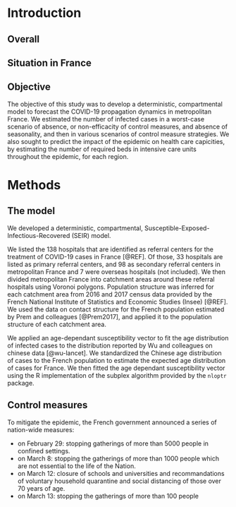 # Introduction

## Overall

## Situation in France

## Objective

The objective of this study was to develop a deterministic, compartmental model to forecast the COVID-19 propagation dynamics in metropolitan France. We estimated the number of infected cases in a worst-case scenario of absence, or non-efficacity of control measures, and absence of seasonality, and then in various scenarios of control measure strategies. We also sought to predict the impact of the epidemic on health care capicities, by estimating the number of required beds in intensive care units throughout the epidemic, for each region.

# Methods

## The model

We developed a deterministic, compartmental, Susceptible-Exposed-Infectious-Recovered (SEIR) model.

We listed the 138 hospitals that are identified as referral centers for the treatment of COVID-19 cases in France [@REF]. Of those, 33 hospitals are listed as primary referral centers, and 98 as secondary referral centers in metropolitan France and 7 were overseas hospitals (not included). We then divided metropolitan France into catchment areas around these referral hospitals using Voronoi polygons. Population structure was inferred for each catchment area from 2016 and 2017 census data provided by the French National Institute of Statistics and Economic Studies (Insee) [@REF]. We used the data on contact structure for the French population estimated by Prem and colleagues [@Prem2017], and applied it to the population structure of each catchment area.

We applied an age-dependant susceptibility vector to fit the age distribution of infected cases to the distribution reported by Wu and colleagues on chinese data [@wu-lancet]. We standardized the Chinese age distribution of cases to the French population to estimate the expected age distribution of cases for France. We then fitted the age dependant susceptibility vector using the R implementation of the subplex algorithm provided by the `nloptr` package.

## Control measures

To mitigate the epidemic, the French government announced a series of nation-wide measures:

- on February 29: stopping gatherings of more than 5000 people in confined settings.
- on March 8: stopping the gatherings of more than 1000 people which are not essential to the life of the Nation.
- on March 12: closure of schools and universities and recommandations of voluntary household quarantine and social distancing of those over 70 years of age.
- on March 13: stopping the gatherings of more than 100 people

